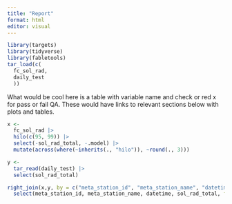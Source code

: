 ```yaml
---
title: "Report"
format: html
editor: visual
---
```


```r
library(targets)
library(tidyverse)
library(fabletools)
tar_load(c(
  fc_sol_rad,
  daily_test
  ))
```

What would be cool here is a table with variable name and check or red x for pass or fail QA.  These would have links to relevant sections below with plots and tables.


```r
x <- 
  fc_sol_rad |>
  hilo(c(95, 99)) |> 
  select(-sol_rad_total, -.model) |> 
  mutate(across(where(~inherits(., "hilo")), ~round(., 3)))

y <-
  tar_read(daily_test) |>
  select(sol_rad_total)

right_join(x,y, by = c("meta_station_id", "meta_station_name", "datetime")) |> 
  select(meta_station_id, meta_station_name, datetime, sol_rad_total, forecast = .mean)
```


